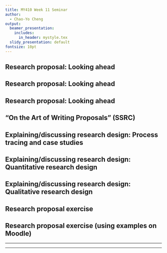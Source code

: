```yaml
---
title: MY410 Week 11 Seminar
author:
  - Chao-Yo Cheng
output:
  beamer_presentation:
    includes:
      in_header: mystyle.tex
  slidy_presentation: default
fontsize: 10pt
---
```


## Research proposal: Looking ahead

\begin{itemize}
	\item Attend the Q\&A session with Dr Power on \textbf{Wednesday, 2 February 2022 at 2pm}
	\item Submit on on \textbf{Thursday, 3 March 2022 at 4pm}
	\item Receive feedback by \textbf{Thursday, 31 March 2022} in time for you to prepare for the Summer Term Dissertation Workshops
\end{itemize}

## Research proposal: Looking ahead

\begin{itemize}
  \item State the \textbf{research question(s)} that you could answer within the constraints of a dissertation.
  \item Provide the \textbf{background literature} -- what is the body of literature that your RQs emerges from and that you plan to speak to? 
  \item Present a \textbf{research design} to explain data collection and analysis.
  \item Discuss the \textbf{limitations and critical considerations} specific to your research design.
  \item Bibliography.
\end{itemize}

## Research proposal: Looking ahead

\begin{itemize}
	\item Research question(s) that are sufficiently focused and tractable.
	\item Literature review that sets the relevant context and motivates the research question -- what is the gap?
	\item A research design that
	\begin{itemize}
		\item describes the type(s) of evidence which will be collected and analyzed to address the research question;
		\item shows that the proposed evidence can feasibly be collected in the timeframe available;
		\item outlines feasible method(s) that will be used to analyze the evidence.
	\end{itemize}
	\item A thoughtful discussion on the expected relative strengths and limitations of the combination of evidence and analytical method.
\end{itemize}

## "On the Art of Writing Proposals" (SSRC)

\begin{figure}
  \centering
  \includegraphics[scale=0.25]{Figs/ssrc}
\end{figure}
\begin{center}
\begin{small}
\url{https://www.ssrc.org/publications/the-art-of-writing-proposals/}
\end{small}
\end{center}

## Explaining/discussing research design: Process tracing and case studies

\begin{itemize}
	\item Literature review: How do you use the literature to motivate the study? What is the puzzle? Why is this study interesting, in relation to what we already know or assume?
	\item How do you justify the selection of cases for comparison? What is the evidence that these cases are different on the independent and dependent variables while being mostly similar in other aspects?
	\item What is your proposed explanation? Where does the evidence come from? What is the most convincing piece of evidence?
	\item Are there any alternative explanations in addition to the central argument?
	\item Which part of your argument could be generalized to other contexts? What is the scope condition?
\end{itemize}

## Explaining/discussing research design: Quantitative research design

\begin{itemize}
  \item Basic components
  \begin{itemize}
    \item The key empirical \textbf{question(s)}?
	  \item The key \textbf{hypotheses} (empirical or testable implications) based on the theoretical literature?
	  \item The key \textbf{independent} (explanatory) and \textbf{dependent} (outcome) variables?
	  \item The key \textbf{statistical result(s)} we expect to observe in the regression table(s)?
  \end{itemize} 
  \item Advanced components
  \begin{itemize}
    \item Are all necessary \textbf{control} variables (covariates) included in the model?
	  \item Are there any additional tests to assess the \textbf{robustness} of the main results? Are there any tests to study the \textbf{heterogeneous} effect (i.e., do the main findings change if we divide up the observations)?
	  \item What else can be or should have been tested?
  \end{itemize}
\end{itemize}

## Explaining/discussing research design: Qualitative research design

\begin{itemize}
  \item What is the key concept from the literature that you seek to engage with? How do you motivate your study with reference to the literature?
  \item How do you justify the case selection? Is it a typical case? An exceptional case? What puzzle can it contribute to solving?  
  \item How will the qualitative methods used allow you to answer the research questions? Is there anything that might be missed out, with your design?  
  \item Is anything in your research paper generalizable to other settings? 
  \item How does your research provide a sense of ``being there?'' 
\end{itemize}

## Research proposal exercise

\begin{itemize}
	\item Women empowerment
	\item Disaster and resilience
	\item Decentralization and political favoritism
	\item Micro-finance and cash transfers
	\item Post-colonial experience
\end{itemize}

## Research proposal exercise (using examples on Moodle)

\begin{itemize}
  \item what the research question is
  \item what the research design is and why the proposed design could produce useful findings to answer the research question
  \item what limitations are acknowledged and whether there are any that aren't
  \item how feasible do you think the project is
  \item how is the bibliography structured (as opposed to just its content)
  \item what lessons you've learned for your own RP
\end{itemize}

---

\begin{figure}
\centering
  \includegraphics[scale=0.35]{Figs/tom}
\end{figure}
\vspace{0.2cm}
\begin{scriptsize}
\begin{center}
\url{https://press.uchicago.edu/ucp/books/book/chicago/W/bo131341275.html}
\end{center}
\end{scriptsize}

---

\begin{center}
Happy holidays!
\end{center}
\vspace{0.1cm}
\begin{figure}
  \centering
  \includegraphics[scale=0.4]{Figs/xmas}
\end{figure}
\vspace{0.1cm}
\begin{center}
  \url{chaoyo.cheng@icloud.com}
\end{center}
